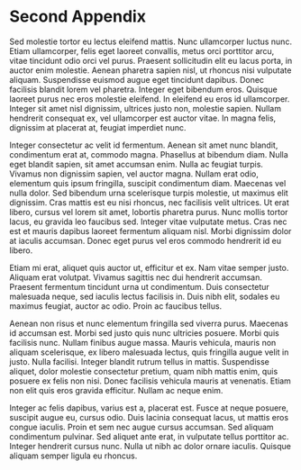# Second Appendix

Sed molestie tortor eu lectus eleifend mattis. Nunc ullamcorper luctus nunc. Etiam ullamcorper, felis eget laoreet convallis, metus orci porttitor arcu, vitae tincidunt odio orci vel purus. Praesent sollicitudin elit eu lacus porta, in auctor enim molestie. Aenean pharetra sapien nisl, ut rhoncus nisi vulputate aliquam. Suspendisse euismod augue eget tincidunt dapibus. Donec facilisis blandit lorem vel pharetra. Integer eget bibendum eros. Quisque laoreet purus nec eros molestie eleifend. In eleifend eu eros id ullamcorper. Integer sit amet nisl dignissim, ultrices justo non, molestie sapien. Nullam hendrerit consequat ex, vel ullamcorper est auctor vitae. In magna felis, dignissim at placerat at, feugiat imperdiet nunc.
 
Integer consectetur ac velit id fermentum. Aenean sit amet nunc blandit, condimentum erat at, commodo magna. Phasellus at bibendum diam. Nulla eget blandit sapien, sit amet accumsan enim. Nulla ac feugiat turpis. Vivamus non dignissim sapien, vel auctor magna. Nullam erat odio, elementum quis ipsum fringilla, suscipit condimentum diam. Maecenas vel nulla dolor. Sed bibendum urna scelerisque turpis molestie, ut maximus elit dignissim. Cras mattis est eu nisi rhoncus, nec facilisis velit ultrices. Ut erat libero, cursus vel lorem sit amet, lobortis pharetra purus. Nunc mollis tortor lacus, eu gravida leo faucibus sed. Integer vitae vulputate metus. Cras nec est et mauris dapibus laoreet fermentum aliquam nisl. Morbi dignissim dolor at iaculis accumsan. Donec eget purus vel eros commodo hendrerit id eu libero.

Etiam mi erat, aliquet quis auctor ut, efficitur et ex. Nam vitae semper justo. Aliquam erat volutpat. Vivamus sagittis nec dui hendrerit accumsan. Praesent fermentum tincidunt urna ut condimentum. Duis consectetur malesuada neque, sed iaculis lectus facilisis in. Duis nibh elit, sodales eu maximus feugiat, auctor ac odio. Proin ac faucibus tellus.

Aenean non risus et nunc elementum fringilla sed viverra purus. Maecenas id accumsan est. Morbi sed justo quis nunc ultricies posuere. Morbi quis facilisis nunc. Nullam finibus augue massa. Mauris vehicula, mauris non aliquam scelerisque, ex libero malesuada lectus, quis fringilla augue velit in justo. Nulla facilisi. Integer blandit rutrum tellus in mattis. Suspendisse aliquet, dolor molestie consectetur pretium, quam nibh mattis enim, quis posuere ex felis non nisi. Donec facilisis vehicula mauris at venenatis. Etiam non elit quis eros gravida efficitur. Nullam ac neque enim.

Integer ac felis dapibus, varius est a, placerat est. Fusce at neque posuere, suscipit augue eu, cursus odio. Duis lacinia consequat lacus, ut mattis eros congue iaculis. Proin et sem nec augue cursus accumsan. Sed aliquam condimentum pulvinar. Sed aliquet ante erat, in vulputate tellus porttitor ac. Integer hendrerit cursus nunc. Nulla ut nibh ac dolor ornare iaculis. Quisque aliquam semper ligula eu rhoncus.
